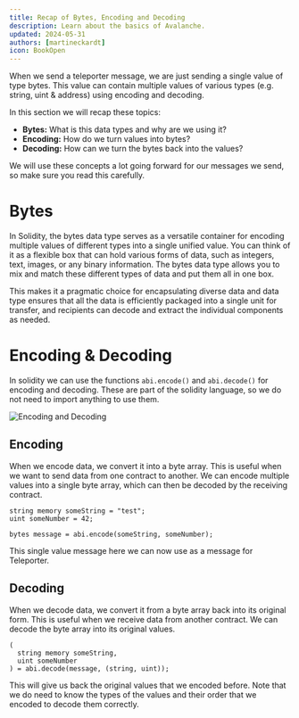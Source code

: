 ```yaml
---
title: Recap of Bytes, Encoding and Decoding
description: Learn about the basics of Avalanche.
updated: 2024-05-31
authors: [martineckardt]
icon: BookOpen
---
```


When we send a teleporter message, we are just sending a single value of type bytes. This value can contain multiple values of various types (e.g. string, uint & address) using encoding and decoding. 

In this section we will recap these topics:

- **Bytes:** What is this data types and why are we using it? 
- **Encoding:** How do we turn values into bytes?
- **Decoding:** How can we turn the bytes back into the values?

We will use these concepts a lot going forward for our messages we send, so make sure you read this carefully.

# Bytes
In Solidity, the bytes data type serves as a versatile container for encoding multiple values of different types into a single unified value. You can think of it as a flexible box that can hold various forms of data, such as integers, text, images, or any binary information. The bytes data type allows you to mix and match these different types of data and put them all in one box.

This makes it a pragmatic choice for encapsulating diverse data and data type ensures that all the data is efficiently packaged into a single unit for transfer, and recipients can decode and extract the individual components as needed.

# Encoding & Decoding

In solidity we can use the functions `abi.encode()` and `abi.decode()` for encoding and decoding. These are part of the solidity language, so we do not need to import anything to use them.

![Encoding and Decoding](/common-images/solidity/encoding-decoding.png)

## Encoding
When we encode data, we convert it into a byte array. This is useful when we want to send data from one contract to another. We can encode multiple values into a single byte array, which can then be decoded by the receiving contract.

```solidity
string memory someString = "test";
uint someNumber = 42;

bytes message = abi.encode(someString, someNumber);
```

This single value message here we can now use as a message for Teleporter.

## Decoding
When we decode data, we convert it from a byte array back into its original form. This is useful when we receive data from another contract. We can decode the byte array into its original values.

```solidity
( 
  string memory someString,
  uint someNumber
) = abi.decode(message, (string, uint));
```

This will give us back the original values that we encoded before. Note that we do need to know the types of the values and their order that we encoded to decode them correctly.